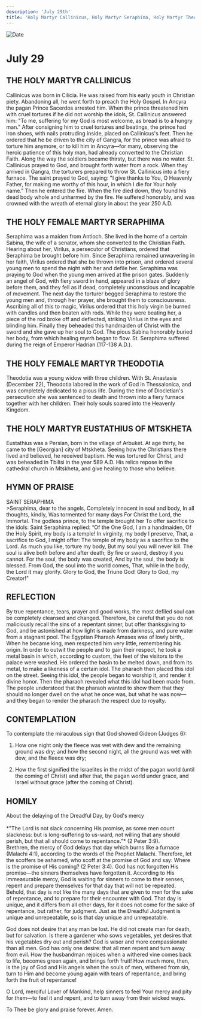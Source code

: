 ```yaml
---
description: 'July 29th'
title: 'Holy Martyr Callinicus, Holy Martyr Seraphima, Holy Martyr Theodotia, Holy Martyr Eustathius'
---
```


<CustomPaginator />
<RunningHead />

<Image src="/title-imprint.png" height={68} width={50} alt="Date" className="title-imprint"/>

# <div id="date">July <Image className="four-dot" src="/four-dot.png" height={15} width={15} alt="" />29</div>

## THE HOLY MARTYR CALLINICUS

Callinicus was born in Cilicia. He was raised from his early youth in Christian piety. Abandoning all, he went forth to preach the Holy Gospel. In Ancyra the pagan Prince Sacerdos arrested him. When the prince threatened him with cruel tortures if he did not worship the idols, St. Callinicus answered him: "To me, suffering for my God is most welcome, as bread is to a hungry man." After consigning him to cruel tortures and beatings, the prince had iron shoes, with nails protruding inside, placed on Callinicus's feet. Then he ordered that he be driven to the city of Gangra, for the prince was afraid to torture him anymore, or to kill him in Ancyra—for many, observing the heroic patience of this holy man, had already converted to the Christian Faith. Along the way the soldiers became thirsty, but there was no water. St. Callinicus prayed to God, and brought forth water from a rock. When they arrived in Gangra, the torturers prepared to throw St. Callinicus into a fiery furnace. The saint prayed to God, saying: "I give thanks to You, O Heavenly Father, for making me worthy of this hour, in which I die for Your holy name." Then he entered the fire. When the fire died down, they found his dead body whole and unharmed by the fire. He suffered honorably, and was crowned with the wreath of eternal glory in about the year 250 A.D.

## THE HOLY FEMALE MARTYR SERAPHIMA

Seraphima was a maiden from Antioch. She lived in the home of a certain Sabina, the wife of a senator, whom she converted to the Christian Faith. Hearing about her, Virilus, a persecutor of Christians, ordered that Seraphima be brought before him. Since Seraphima remained unwavering in her faith, Virilus ordered that she be thrown into prison, and ordered several young men to spend the night with her and defile her. Seraphima was praying to God when the young men arrived at the prison gates. Suddenly an angel of God, with fiery sword in hand, appeared in a blaze of glory before them, and they fell as if dead, completely unconscious and incapable of movement. The next day the torturer begged Seraphima to restore the young men and, through her prayer, she brought them to consciousness. Ascribing all of this to magic, Virilus ordered that this holy virgin be burned with candles and then beaten with rods. While they were beating her, a piece of the rod broke off and deflected, striking Virilus in the eyes and blinding him. Finally they beheaded this handmaiden of Christ with the sword and she gave up her soul to God. The pious Sabina honorably buried her body, from which healing myrrh began to flow. St. Seraphima suffered during the reign of Emperor Hadrian (117-138 A.D.).

## THE HOLY FEMALE MARTYR THEODOTIA

Theodotia was a young widow with three children. With St. Anastasia (December 22), Theodotia labored in the work of God in Thessalonica, and was completely dedicated to a pious life. During the time of Diocletian's persecution she was sentenced to death and thrown into a fiery furnace together with her children. Their holy souls soared into the Heavenly Kingdom.

## THE HOLY MARTYR EUSTATHIUS OF MTSKHETA

Eustathius was a Persian, born in the village of Arbuket. At age thirty, he came to the [Georgian] city of Mtskheta. Seeing how the Christians there lived and believed, he received baptism. He was tortured for Christ, and was beheaded in Tbilisi in the year 589 A.D. His relics repose in the cathedral church in Mtskheta, and give healing to those who believe.


## HYMN OF PRAISE
<div style={{textAlign:'center', color:'crimson', fontWeight:'bold'}}>
SAINT SERAPHIMA
</div>
>Seraphima, dear to the angels,  
Completely innocent in soul and body,  
In all thoughts, kindly,  
Was tormented for many days  
For Christ the Lord, the Immortal.  
The godless prince, to the temple brought her  
To offer sacrifice to the idols:  
Saint Seraphima replied:  
“Of the One God, I am a handmaiden,  
Of the Holy Spirit, my body is a temple!  
In virginity, my body I preserve,  
That, a sacrifice to God, I might offer:  
The temple of my body as a sacrifice to the Lord.  
As much you like, torture my body,  
But my soul you will never kill.  
The soul is alive both before and after death;  
By fire or sword, destroy it you cannot.  
For the soul, the body was created,  
And by the soul, the body is blessed.  
From God, the soul into the world comes,  
That, while in the body, the Lord it may glorify.  
Glory to God, the Triune God!  
Glory to God, my Creator!"  


## REFLECTION

By true repentance, tears, prayer and good works, the most defiled soul can be completely cleansed and changed. Therefore, be careful that you do not maliciously recall the sins of a repentant sinner, but offer thanksgiving to God, and be astonished at how light is made from darkness, and pure water from a stagnant pool. The Egyptian Pharaoh Amases was of lowly birth,. When he became king, men respected him very little, remembering his origin. In order to outwit the people and to gain their respect, he took a metal basin in which, according to custom, the feet of the visitors to the palace were washed. He ordered the basin to be melted down, and from its metal, to make a likeness of a certain idol. The pharaoh then placed this idol on the street. Seeing this idol, the people began to worship it, and render it divine honor. Then the pharaoh revealed what this idol had been made from. The people understood that the pharaoh wanted to show them that they should no longer dwell on the what he once was, but what he was now—and they began to render the pharaoh the respect due to royalty.


## CONTEMPLATION

To contemplate the miraculous sign that God showed Gideon (Judges 6):

1. How one night only the fleece was wet with dew and the remaining ground was dry; and how the second night, all the ground was wet with dew, and the fleece was dry;

2. How the first signified the Israelites in the midst of the pagan world (until the coming of Christ) and after that, the pagan world under grace, and Israel without grace (after the coming of Christ).


## HOMILY
<div style={{textAlign:'center', color:'crimson', fontWeight:'bold'}}>
About the delaying of the Dreadful Day, by God's mercy
</div>
<br />
<div style={{textAlign:'right'}}>
*"The Lord is not slack concerning His promise, as some men count slackness: but is long-suffering to us-ward, not willing that any should perish, but that all should come to repentance."* (2 Peter 3:9).
</div>
Brethren, the mercy of God delays that day which burns like a furnace (Malachi 4:1), according to the words of the Prophet Malachi. Therefore, let the scoffers be ashamed, who scoff at the promise of God and say: Where is the promise of His coming? (2 Peter 3:4). God has not forgotten His promise—the sinners themselves have forgotten it. According to His immeasurable mercy, God is waiting for sinners to come to their senses, repent and prepare themselves for that day that will not be repeated. Behold, that day is not like the many days that are given to men for the sake of repentance, and to prepare for their encounter with God. That day is unique, and it differs from all other days, for it does not come for the sake of repentance, but rather, for judgment. Just as the Dreadful Judgment is unique and unrepeatable, so is that day unique and unrepeatable.

God does not desire that any man be lost. He did not create man for death, but for salvation. Is there a gardener who sows vegetables, yet desires that his vegetables dry out and perish? God is wiser and more compassionate than all men. God has only one desire: that all men repent and turn away from evil. How the husbandman rejoices when a withered vine comes back to life, becomes green again, and brings forth fruit! How much more, then, is the joy of God and His angels when the souls of men, withered from sin, turn to Him and become young again with tears of repentance, and bring forth the fruit of repentance!

O Lord, merciful Lover of Mankind, help sinners to feel Your mercy and pity for them—to feel it and repent, and to turn away from their wicked ways.

To Thee be glory and praise forever. Amen.